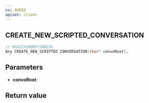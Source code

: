```yaml
---
ns: AUDIO
apiset: client
---
```

## CREATE_NEW_SCRIPTED_CONVERSATION

```c
// 0xD2C91A0B572AAE56
Any CREATE_NEW_SCRIPTED_CONVERSATION(char* convoRoot);
```


## Parameters
* **convoRoot**:

## Return value